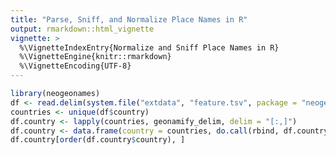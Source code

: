 ```yaml
---
title: "Parse, Sniff, and Normalize Place Names in R"
output: rmarkdown::html_vignette
vignette: >
  %\VignetteIndexEntry{Normalize and Sniff Place Names in R}
  %\VignetteEngine{knitr::rmarkdown}
  %\VignetteEncoding{UTF-8}
---
```


```r
library(neogeonames)
df <- read.delim(system.file("extdata", "feature.tsv", package = "neogeonames"))
countries <- unique(df$country)
df.country <- lapply(countries, geonamify_delim, delim = "[:,]")
df.country <- data.frame(country = countries, do.call(rbind, df.country))
df.country[order(df.country$country), ]
```
